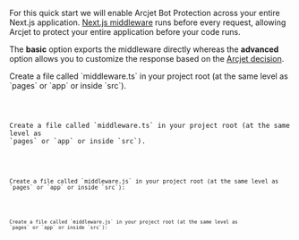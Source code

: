 
For this quick start we will enable Arcjet Bot Protection across your entire
Next.js application. [Next.js
middleware](https://nextjs.org/docs/app/building-your-application/routing/middleware)
runs before every request, allowing Arcjet to protect your entire application
before your code runs.

The **basic** option exports the middleware directly whereas the **advanced**
option allows you to customize the response based on the [Arcjet
decision](/bot-protection/reference/nextjs#decision).

<SelectableContent client:idle syncKey="language" frameworkSwitcher>
<div slot="TS (Basic)" slotIdx="1">
Create a file called `middleware.ts` in your project root (at the same level as
`pages` or `app` or inside `src`).

<Code
  code={Step3TS}
  lang="ts"
  title="middleware.ts"
/>
</div>
<div slot="TS (Advanced)" slotIdx="2">
Create a file called `middleware.ts` in your project root (at the same level as
`pages` or `app` or inside `src`).

<Code
  code={Step3AdvancedTS}
  lang="ts"
  title="middleware.ts"
/>
</div>
<div slot="JS (Basic)" slotIdx="3">
Create a file called `middleware.js` in your project root (at the same level as
`pages` or `app` or inside `src`):

<Code
  code={Step3JS}
  lang="js"
  title="/middleware.js"
/>
</div>
<div slot="JS (Advanced)" slotIdx="4">
Create a file called `middleware.js` in your project root (at the same level as
`pages` or `app` or inside `src`):

<Code
  code={Step3AdvancedJS}
  lang="js"
  title="/middleware.js"
/>
</div>
</SelectableContent>
